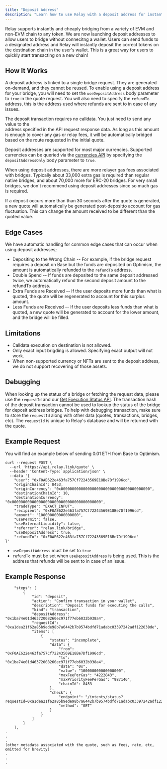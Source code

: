 ```yaml
---
title: "Deposit Address"
description: "Learn how to use Relay with a deposit address for instant bridging."
---
```


Relay supports instantly and cheaply bridging from a variety of EVM and non-EVM chain to any token.
We are now launching deposit addresses to allow users to bridge without connecitng a wallet. Users can send funds to a designated address
and Relay will instantly deposit the correct tokens on the destination chain in the user's wallet. This is a great way for users to quickly
start transacting on a new chain!

## How It Works

A deposit address is linked to a single bridge request. They are generated on-demand, and they cannot be reused. To enable using a deposit address for your bridge, you will need to set the `useDepositAddress` body parameter to `true` in the quote request. You will also need to specify the `refundTo` address, this is the address
used where refunds are sent to in case of any issues.

The deposit transaction requires no calldata. You just need to send any value to the  
address specified in the API request response data.  As long as this amount is enough to cover any gas or relay fees, it will be automatically bridged based on the route requested in the initial quote.

Deposit addresses are supported for most major currencies. Supported currencies can be queried via the [currencies API](https://docs.relay.link/references/api/get-currencies) by specifying the `depositAddressOnly` body parameter to `true`.

When using deposit addresses, there are more relayer gas fees associated with bridges. Typically about
33,000 extra gas is required than regular native bridges, and about 70,000 more for ERC-20 bridges. For very small bridges, we don't recommend using deposit addresses since so much gas is required.

If a deposit occurs more than than 30 seconds after the quote is generated, a new quote will automatically be generated post-depositto account for gas fluctuation. This can change the amount received to be different than the quoted value.

## Edge Cases

We have automatic handling for common edge cases that can occur when using deposit addresses;

- Depositing to the Wrong Chain -- For example, if the bridge request requires a deposit on Base but the funds
  are deposited on Optimism, the amount is automatically refunded to the `refundTo` address.
- Double Spend -- If funds are deposited to the same deposit addressed twice, we automatically refund the second deposit amount to the refundTo address.
- Extra Funds are Received -- If the user deposits more funds than what is quoted, the quote will be
  regenerated to account for this surplus amount.
- Less Funds are Received -- If the user deposits less funds than what is quoted, a new quote will be generated to account for the lower amount, and the bridge will be filled.

## Limitations

- Calldata execution on destination is not allowed.
- Only exact input brigding is allowed. Specifying exact output will not work.
- When non-supported currency or NFTs are sent to the deposit address, we
  do not support recovering of those assets.

## Debugging

When looking up the status of a bridge or fetching the request data, please use the `requestId` and our [Get Execution Status API](/references/api/get-intents-status-v2).
The transaction hash of the deposit transaction cannot be used to lookup the status of the bridge for deposit address bridges.
To help with debugging transaction, make sure to store the `requestId` along with other data (quotes, transactions,
bridges, etc). The `requestId` is unique to Relay's database and will be returned with the quote.

## Example Request

You will find an example below of sending 0.01 ETH from Base to Optimism.

```curl
curl --request POST \
  --url 'https://api.relay.link/quote' \
  --header 'Content-Type: application/json' \
  --data '{
	"user": "0xF0AE622e463fa757Cf72243569E18Be7Df1996cd",
	"originChainId": 8453,
	"originCurrency": "0x0000000000000000000000000000000000000000",
	"destinationChainId": 10,
	"destinationCurrency": "0x0000000000000000000000000000000000000000",
	"tradeType": "EXACT_INPUT",
	"recipient": "0xF0AE622e463fa757Cf72243569E18Be7Df1996cd",
	"amount": "100000000000000000",
	"usePermit": false,
	"useExternalLiquidity": false,
	"referrer": "relay.link/bridge",
	"useDepositAddress": true,
	"refundTo": "0xF0AE622e463fa757Cf72243569E18Be7Df1996cd"
}'
```

- `useDepositAddress` must be set to `true` <br />
- `refundTo` must be set when `useDepositAddress` is being used.
  This is the address that refunds will be sent to in case of an issue.

## Example Response

```curl
	"steps": [
		{
			"id": "deposit",
			"action": "Confirm transaction in your wallet",
			"description": "Deposit funds for executing the calls",
			"kind": "transaction",
			"depositAddress": "0x1ba74e01d46372008260ec971f77eb6032b938a4",
			"requestId": "0xa1dea21f62a85b9ede98b7a6442b7b9574bdfd71adabc03397242adf122038de",
			"items": [
				{
					"status": "incomplete",
					"data": {
						"from": "0xF0AE622e463fa757Cf72243569E18Be7Df1996cd",
						"to": "0x1ba74e01d46372008260ec971f77eb6032b938a4",
						"data": "0x",
						"value": "100000000000000000",
						"maxFeePerGas": "4222843",
						"maxPriorityFeePerGas": "987146",
						"chainId": 8453
					},
					"check": {
						"endpoint": "/intents/status?requestId=0xa1dea21f62a85b9ede98b7a6442b7b9574bdfd71adabc03397242adf122038de",
						"method": "GET"
					}
				}
			]
		}
	],
.
.
.
(other metadata associated with the quote, such as fees, rate, etc, omitted for brevity)
.
.
.
```
